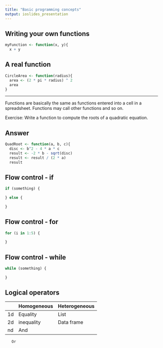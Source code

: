 ```yaml
---
title: "Basic programming concepts"
output: ioslides_presentation
---
```


## Writing your own functions
```r
myFunction <- function(x, y){
  x + y
```

## A real function
```r
CircleArea <- function(radius){
  area <- (2 * pi * radius) ^ 2
  area
}
```

---

Functions are basically the same as functions entered into a cell in a spreadsheet. Functions may call other functions and so on.

Exercise: Write a function to compute the roots of a quadratic equation.

## Answer

```r
QuadRoot <- function(a, b, c){
  disc <- b^2 - 4 * a * c
  result <- -2 * b - sqrt(disc)
  result <- result / (2 * a)
  result
```

## Flow control - if

```r
if (something) {
  
} else {
  
}
```

## Flow control - for
```r
for (i in 1:5) {
  
}
```

## Flow control - while
```r
while (something) {
  
}
```

## Logical operators

|    | Homogeneous   | Heterogeneous |
|----|---------------|---------------|
| 1d | Equality | List          |
| 2d | inequality      | Data frame    |
| nd | And    |               |
       Or
       
